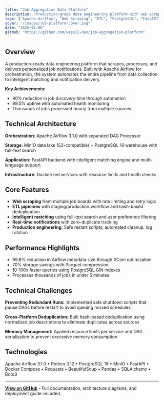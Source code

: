 ```yaml
---
title: "Job Aggregation Data Platform"
description: "Production-grade data engineering platform with web scraping pipelines, ETL workflows, and intelligent job matching system."
tags: ["Apache Airflow", "Web Scraping", "ETL", "PostgreSQL", "FastAPI", "Docker"]
cover: "/images/job-platform-cover.png"
date: "2025-01-06"
github: "https://github.com/wassil-dev/job-aggregation-platform"
---
```


## Overview

A production-ready data engineering platform that scrapes, processes, and delivers personalized job notifications. Built with Apache Airflow for orchestration, the system automates the entire pipeline from data collection to intelligent matching and notification delivery.

**Key Achievements:**
- 90% reduction in job discovery time through automation
- 99.5% uptime with automated health monitoring
- Thousands of jobs processed hourly from multiple sources

## Technical Architecture

**Orchestration:** Apache Airflow 3.1.0 with separated DAG Processor

**Storage:** MinIO data lake (S3-compatible) + PostgreSQL 16 warehouse with full-text search

**Application:** FastAPI backend with intelligent matching engine and multi-language support

**Infrastructure:** Dockerized services with resource limits and health checks

## Core Features

- **Web scraping** from multiple job boards with rate limiting and retry logic
- **ETL pipelines** with staging/production workflow and hash-based deduplication
- **Intelligent matching** using full-text search and user preference filtering
- **Real-time notifications** with zero-duplicate tracking
- **Production engineering:** Safe restart scripts, automated cleanup, log rotation

## Performance Highlights

- 99.8% reduction in Airflow metadata size through XCom optimization
- 70% storage savings with Parquet compression
- 10-100x faster queries using PostgreSQL GIN indexes
- Processes thousands of jobs in under 5 minutes

## Technical Challenges

**Preventing Redundant Runs:** Implemented safe shutdown scripts that pause DAGs before restart to avoid queuing missed schedules

**Cross-Platform Deduplication:** Built hash-based deduplication using normalized job descriptions to eliminate duplicates across sources

**Memory Management:** Applied resource limits per service and DAG serialization to prevent excessive memory consumption

## Technologies

Apache Airflow 3.1.0 • Python 3.12 • PostgreSQL 16 • MinIO • FastAPI • Docker Compose • Requests • BeautifulSoup • Pandas • SQLAlchemy • Boto3

---

**[View on GitHub](https://github.com/wassil-dev/job-aggregation-platform)** - Full documentation, architecture diagrams, and deployment guide included.
